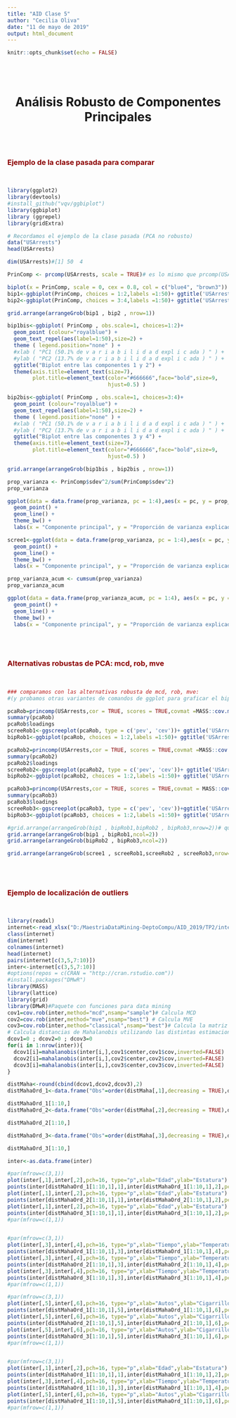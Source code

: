---
title: "AID Clase 5"
author: "Cecilia Oliva"
date: "11 de mayo de 2019"
output: html_document
---

```{r setup, include=FALSE}
knitr::opts_chunk$set(echo = FALSE)
```

<br>
<br>

<center> <h1>Análisis Robusto de Componentes Principales</h1> </center>

<br>
<br>

### <span style="color:darkred">Ejemplo de la clase pasada para comparar</span>
<br>
```{r echo=TRUE}


library(ggplot2)
library(devtools)
#install_github("vqv/ggbiplot")
library(ggbiplot)
library (ggrepel)
library(gridExtra)

# Recordamos el ejemplo de la clase pasada (PCA no robusto)
data("USArrests") 
head(USArrests)

dim(USArrests)#[1] 50  4

PrinComp <- prcomp(USArrests, scale = TRUE)# es lo mismo que prcomp(USArrests,center=TRUE, scale = TRUE) 

biplot(x = PrinComp, scale = 0, cex = 0.8, col = c("blue4", "brown3"))
bip1<-ggbiplot(PrinComp, choices = 1:2,labels =1:50)+ ggtitle('USArrests - Biplot - comp: 1 y 2')
bip2<-ggbiplot(PrinComp, choices = 3:4,labels =1:50)+ ggtitle('USArrests - Biplot - comp: 3 y 4')

grid.arrange(arrangeGrob(bip1 , bip2 , nrow=1))

bip1bis<-ggbiplot( PrinComp , obs.scale=1, choices=1:2)+
  geom_point (colour="royalblue") +
  geom_text_repel(aes(label=1:50),size=2) +
  theme ( legend.position="none" ) +
  #xlab ( "PC1 (50.1% de v a r i a b i l i d a d expl i c ada ) " ) +
  #ylab ( "PC2 (13.7% de v a r i a b i l i d a d expl i c ada ) " ) +
  ggtitle("Biplot entre las componentes 1 y 2") +
  theme(axis.title=element_text(size=7),
        plot.title=element_text(color="#666666",face="bold",size=9,
                                hjust=0.5) )

bip2bis<-ggbiplot( PrinComp , obs.scale=1, choices=3:4)+
  geom_point (colour="royalblue") +
  geom_text_repel(aes(label=1:50),size=2) +
  theme ( legend.position="none" ) +
  #xlab ( "PC1 (50.1% de v a r i a b i l i d a d expl i c ada ) " ) +
  #ylab ( "PC2 (13.7% de v a r i a b i l i d a d expl i c ada ) " ) +
  ggtitle("Biplot entre las componentes 3 y 4") +
  theme(axis.title=element_text(size=7),
        plot.title=element_text(color="#666666",face="bold",size=9,
                                hjust=0.5) )

grid.arrange(arrangeGrob(bip1bis , bip2bis , nrow=1))

prop_varianza <- PrinComp$sdev^2/sum(PrinComp$sdev^2) 
prop_varianza

ggplot(data = data.frame(prop_varianza, pc = 1:4),aes(x = pc, y = prop_varianza)) + 
  geom_point() + 
  geom_line() +
  theme_bw() + 
  labs(x = "Componente principal", y = "Proporción de varianza explicada")

scree1<-ggplot(data = data.frame(prop_varianza, pc = 1:4),aes(x = pc, y = prop_varianza)) + 
  geom_point() + 
  geom_line() +
  theme_bw() + 
  labs(x = "Componente principal", y = "Proporción de varianza explicada")

prop_varianza_acum <- cumsum(prop_varianza) 
prop_varianza_acum

ggplot(data = data.frame(prop_varianza_acum, pc = 1:4), aes(x = pc, y = prop_varianza_acum, group = 1)) + 
  geom_point() + 
  geom_line() + 
  theme_bw() + 
  labs(x = "Componente principal", y = "Proporción de varianza explicada acumulada")
```

<br>
<br>

### <span style="color:darkred">Alternativas robustas de PCA: mcd, rob, mve</span>
<br>
```{r echo=TRUE}

### comparamos con las alternativas robusta de mcd, rob, mve:
#(y probamos otras variantes de comandos de ggplot para graficar el biplot y el screeplot)

pcaRob=princomp(USArrests,cor = TRUE, scores = TRUE,covmat =MASS::cov.mcd(USArrests))
summary(pcaRob)
pcaRob$loadings
screeRob1<-ggscreeplot(pcaRob, type = c('pev', 'cev'))+ ggtitle('USArrests - Gráfico de Sedimentación Robusto: mcd') 
bipRob1<-ggbiplot(pcaRob, choices = 1:2,labels =1:50)+ ggtitle('USArrests - Biplot robusto: mcd - comp: 1 y 2')

pcaRob2=princomp(USArrests,cor = TRUE, scores = TRUE,covmat =MASS::cov.rob(USArrests))
summary(pcaRob2)
pcaRob2$loadings
screeRob2<-ggscreeplot(pcaRob2, type = c('pev', 'cev'))+ ggtitle('USArrests - Gráfico de Sedimentación Robusto con MASS') 
bipRob2<-ggbiplot(pcaRob2, choices = 1:2,labels =1:50)+ ggtitle('USArrests - Biplot robusto MASS comp: 1 y 2')

pcaRob3=princomp(USArrests,cor = TRUE, scores = TRUE,covmat = MASS::cov.mve(USArrests)) 
summary(pcaRob3) 
pcaRob3$loadings
screeRob3<-ggscreeplot(pcaRob3, type = c('pev', 'cev'))+ggtitle('USArrests - Gráfico de Sedimentación Robusto: mve') 
bipRob3<-ggbiplot(pcaRob3, choices = 1:2,labels =1:50)+ ggtitle('USArrests - Biplot robusto: mve - comp: 1 y 2')

#grid.arrange(arrangeGrob(bip1 , bipRob1,bipRob2 , bipRob3,nrow=2))# queda feo
grid.arrange(arrangeGrob(bip1 , bipRob1,ncol=2))
grid.arrange(arrangeGrob(bipRob2 , bipRob3,ncol=2))

grid.arrange(arrangeGrob(scree1 , screeRob1,screeRob2 , screeRob3,nrow=2))

```

<br>
<br>

### <span style="color:darkred">Ejemplo de localización de outliers</span>
<br>
```{r echo=TRUE}
library(readxl)
internet<-read_xlsx("D:/MaestriaDataMining-DeptoCompu/AID_2019/TP2/internet.xlsx")
class(internet)
dim(internet)
colnames(internet)
head(internet)
pairs(internet[c(3,5,7:10)])
inter<-internet[c(3,5,7:10)]
#options(repos = c(CRAN = "http://cran.rstudio.com"))
#install.packages("DMwR")
library(MASS)
library(lattice)
library(grid)
library(DMwR)#Paquete con funciones para data mining
cov1=cov.rob(inter,method="mcd",nsamp="sample")# Calcula MCD
cov2=cov.rob(inter,method="mve",nsamp="best") # Calcula MVE
cov3=cov.rob(inter,method="classical",nsamp="best")# Calcula la matriz de covarianzas clásica
# Calcula distancias de Mahalanobis utilizando las distintas estimaciones de la matriz de covarianzas
dcov1=0 ; dcov2=0 ; dcov3=0
for(i in 1:nrow(inter)){
  dcov1[i]=mahalanobis(inter[i,],cov1$center,cov1$cov,inverted=FALSE)
  dcov2[i]=mahalanobis(inter[i,],cov2$center,cov2$cov,inverted=FALSE)
  dcov3[i]=mahalanobis(inter[i,],cov3$center,cov3$cov,inverted=FALSE)
}

distMaha<-round(cbind(dcov1,dcov2,dcov3),2)
distMahaOrd_1<-data.frame("Obs"=order(distMaha[,1],decreasing = TRUE),distMaha[order(distMaha[,1],decreasing = TRUE),])

distMahaOrd_1[1:10,]
distMahaOrd_2<-data.frame("Obs"=order(distMaha[,2],decreasing = TRUE),distMaha[order(distMaha[,2],decreasing = TRUE),])

distMahaOrd_2[1:10,]

distMahaOrd_3<-data.frame("Obs"=order(distMaha[,3],decreasing = TRUE),distMaha[order(distMaha[,3],decreasing = TRUE),])

distMahaOrd_3[1:10,]

inter<-as.data.frame(inter)

#par(mfrow=c(3,1))
plot(inter[,1],inter[,2],pch=16, type="p",xlab="Edad",ylab="Estatura")
points(inter[distMahaOrd_1[1:10,1],1],inter[distMahaOrd_1[1:10,1],2],pch=16,col=2)
plot(inter[,1],inter[,2],pch=16, type="p",xlab="Edad",ylab="Estatura")
points(inter[distMahaOrd_2[1:10,1],1],inter[distMahaOrd_2[1:10,1],2],pch=16,col=3)
plot(inter[,1],inter[,2],pch=16, type="p",xlab="Edad",ylab="Estatura")
points(inter[distMahaOrd_3[1:10,1],1],inter[distMahaOrd_3[1:10,1],2],pch=16,col=5)
#par(mfrow=c(1,1))


#par(mfrow=c(3,1))
plot(inter[,3],inter[,4],pch=16, type="p",xlab="Tiempo",ylab="Temperatura")
points(inter[distMahaOrd_1[1:10,1],3],inter[distMahaOrd_1[1:10,1],4],pch=16,col=2)
plot(inter[,3],inter[,4],pch=16, type="p",xlab="Tiempo",ylab="Temperatura")
points(inter[distMahaOrd_2[1:10,1],3],inter[distMahaOrd_2[1:10,1],4],pch=16,col=3)
plot(inter[,3],inter[,4],pch=16, type="p",xlab="Tiempo",ylab="Temperatura")
points(inter[distMahaOrd_3[1:10,1],3],inter[distMahaOrd_3[1:10,1],4],pch=16,col=5)
#par(mfrow=c(1,1))

#par(mfrow=c(3,1))
plot(inter[,5],inter[,6],pch=16, type="p",xlab="Autos",ylab="Cigarrillos")
points(inter[distMahaOrd_1[1:10,1],5],inter[distMahaOrd_1[1:10,1],6],pch=16,col=2)
plot(inter[,5],inter[,6],pch=16, type="p",xlab="Autos",ylab="Cigarrillos")
points(inter[distMahaOrd_2[1:10,1],5],inter[distMahaOrd_2[1:10,1],6],pch=16,col=3)
plot(inter[,5],inter[,6],pch=16, type="p",xlab="Autos",ylab="Cigarrillos")
points(inter[distMahaOrd_3[1:10,1],5],inter[distMahaOrd_3[1:10,1],6],pch=16,col=5)
#par(mfrow=c(1,1))


#par(mfrow=c(3,1))
plot(inter[,1],inter[,2],pch=16, type="p",xlab="Edad",ylab="Estatura")
points(inter[distMahaOrd_1[1:10,1],1],inter[distMahaOrd_1[1:10,1],2],pch=16,col=rainbow(10))
plot(inter[,3],inter[,4],pch=16, type="p",xlab="Tiempo",ylab="Temperatura")
points(inter[distMahaOrd_1[1:10,1],3],inter[distMahaOrd_1[1:10,1],4],pch=16,col=rainbow(10))
plot(inter[,5],inter[,6],pch=16, type="p",xlab="Autos",ylab="Cigarrillos")
points(inter[distMahaOrd_1[1:10,1],5],inter[distMahaOrd_1[1:10,1],6],pch=16,col=rainbow(10))
#par(mfrow=c(1,1))

```